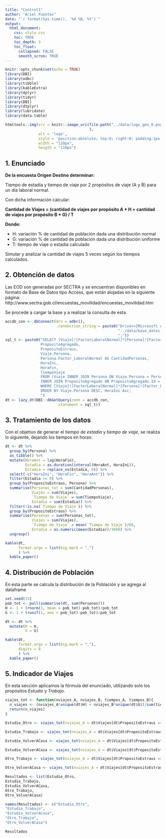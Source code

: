 ```yaml
---
title: "Control1"
author: "Ariel Fuentes"
date: "`r format(Sys.time(), '%d %B, %Y')`"
output: 
  html_document:
    css: style.css
    toc: TRUE
    toc_depth: 3
    toc_float:
      collapsed: FALSE
      smooth_scroo: TRUE
---
```


```r
knitr::opts_chunk$set(echo = TRUE)
library(DBI)
library(odbc)
library(tibble)
library(kableExtra)
library(dplyr)
library(tidyr)
library(DBI)
library(dtplyr)
library(lubridate)
library(data.table)
```

```r
htmltools::img(src = knitr::image_uri(file.path("../data/logo_geo_0.png")
                                      ),
               alt = 'logo',
               style = 'position:absolute; top:0; right:0; padding:1px;',
               width = "110px",
               heigth = "110px")
```

## 1. Enunciado

**De la encuesta Origen Destino determinar:**

Tiempo de estadía y tiempo de viaje por 2 propósitos de viaje (A y B) para un día laboral normal.

Con dicha información calcular:

**Cantidad de Viajes = (cantidad de viajes por propósito A * H + cantidad de viajes por propósito B * G) / T**

**Donde: **

  * H: variación % de cantidad de población dada una distribución normal
  * G: variación % de cantidad de población dada una distribución uniforme
  * T: tiempo de viaje o estadía calculado

Simular y analizar la cantidad de viajes 5 veces según los tiempos calculados.

## 2. Obtención de datos

Las EOD son generadas por SECTRA y se encuentran disponibles en formato de Base de Datos tipo Access, que están alojadas en la siguiente página: http://www.sectra.gob.cl/encuestas_movilidad/encuestas_movilidad.htm

Se procede a cargar la base y a realizar la consulta de esta.

````r
accdb_con <- dbConnect(drv = odbc(), 
                       .connection_string = paste0("Driver={Microsoft Access Driver (*.mdb, *.accdb)};DBQ=", 
                                                   "../data/base_datos_eodStgo_2012/base_datos_eodStgo_2012.accdb", 
                                                   ";"))
sql_t <- paste0("SELECT [Viaje]![FactorLaboralNormal]*[Persona]![Factor_LaboralNormal] AS Viajes,
                PropositoAgregado,
                PropositoEstraus,
                Viaje.Persona,
                Persona.Factor_LaboralNormal AS CantidadPersonas,
                HoraIni, 
                HoraFin, 
                TiempoViaje 
                FROM (Viaje INNER JOIN Persona ON Viaje.Persona = Persona.Persona)
                INNER JOIN PropositoAgregado ON PropositoAgregado.Id = Viaje.PropositoAgregado
                WHERE [Viaje]![FactorLaboralNormal]*[Persona]![Factor_LaboralNormal] >= 0
                ORDER BY Viaje.Persona DESC, HoraIni Asc;
                ")
dt <- lazy_dt(DBI::dbGetQuery(conn = accdb_con, 
                        statement = sql_t))
````

## 3. Tratamiento de los datos

Con el objetivo de generar el *tiempo de estadía* y *tiempo de viaje*, se realiza lo siguiente, dejando los tiempos en horas:

````r
dt <- dt %>%
  group_by(Persona) %>%
  as_tibble() %>%
  mutate(HoraAnt = lag(HoraFin),
         Estadia = as.duration(interval(HoraAnt, HoraIni)),
         Estadia = replace_na(Estadia, 0)) %>%
  select(-c("HoraIni", "HoraFin", "HoraAnt")) %>%
  filter(Estadia >= 0) %>%
  group_by(PropositoEstraus, Persona) %>%
  summarise(Personas_tot = sum(CantidadPersonas),
            Viajes = sum(Viajes),
            `Tiempo de Viaje` = sum(TiempoViaje),
            Estadia = sum(Estadia)) %>%
  filter(!is.na(`Tiempo de Viaje`)) %>%
  group_by(PropositoEstraus) %>%
  summarise(Personas = sum(Personas_tot),
            Viajes = sum(Viajes),
            `Tiempo de Viaje` = mean(`Tiempo de Viaje`)/60,
            Estadia = as.numeric(mean(Estadia))/3600) %>%
  ungroup()

kable(dt, 
      format.args = list(big.mark = ",")
      ) %>%
  kable_paper()
````

## 4. Distribución de Población

En esta parte se calcula la distribución de la Población y se agrega al dataframe

````r
set.seed(15)
pob_tot <- pull(summarise(dt, sum(Personas)))
H <- 1 + (rnorm(1, mean = pob_tot)-pob_tot)/pob_tot
G <- 1 + (runif(1, max = pob_tot)-pob_tot)/pob_tot

dt <- dt %>%
  mutate(H = H,
         G = G) 

kable(dt, 
      format.args = list(big.mark = ","),
      digits = 8
      ) %>%
  kable_paper()
````

## 5. Indicador de Viajes

En esta sección aplicamos la fórmula del enunciado, utilizando solo los propósitos *Estudio* y *Trabajo*.

````r
viajes_tot <- function(nviajes_A, nviajes_B, tiempos_A, tiempos_B){
  n_viajes <- (nviajes_A*unique(dt$H) + nviajes_B*unique(dt$G))/sum(tiempos_A, tiempos_B)
  return(n_viajes)
}

Estudio_Otro <- viajes_tot(nviajes_A = dt$Viajes[dt$PropositoEstraus == "Estudio"], nviajes_B = dt$Viajes[dt$PropositoEstraus == "Otro"], tiempos_A = dt$`Tiempo de Viaje`[dt$PropositoEstraus == "Estudio"], tiempos_B = dt$`Tiempo de Viaje`[dt$PropositoEstraus == "Otro"])

Estudio_Trabajo <- viajes_tot(nviajes_A = dt$Viajes[dt$PropositoEstraus == "Estudio"], nviajes_B = dt$Viajes[dt$PropositoEstraus == "Trabajo"], tiempos_A = dt$`Tiempo de Viaje`[dt$PropositoEstraus == "Estudio"], tiempos_B = dt$`Tiempo de Viaje`[dt$PropositoEstraus == "Trabajo"])

Estudio_VolverACasa <- viajes_tot(nviajes_A = dt$Viajes[dt$PropositoEstraus == "Estudio"], nviajes_B = dt$Viajes[dt$PropositoEstraus == "Volver a casa"], tiempos_A = dt$`Tiempo de Viaje`[dt$PropositoEstraus == "Estudio"], tiempos_B = dt$`Tiempo de Viaje`[dt$PropositoEstraus == "Volver a casa"])

Estudio_VolverACasa <- viajes_tot(nviajes_A = dt$Viajes[dt$PropositoEstraus == "Estudio"], nviajes_B = dt$Viajes[dt$PropositoEstraus == "Volver a casa"], tiempos_A = dt$`Tiempo de Viaje`[dt$PropositoEstraus == "Estudio"], tiempos_B = dt$`Tiempo de Viaje`[dt$PropositoEstraus == "Volver a casa"])

Otro_Trabajo <- viajes_tot(nviajes_A = dt$Viajes[dt$PropositoEstraus == "Otro"], nviajes_B = dt$Viajes[dt$PropositoEstraus == "Trabajo"], tiempos_A = dt$`Tiempo de Viaje`[dt$PropositoEstraus == "Otro"], tiempos_B = dt$`Tiempo de Viaje`[dt$PropositoEstraus == "Trabajo"])

Otro_VolverACasa <- viajes_tot(nviajes_A = dt$Viajes[dt$PropositoEstraus == "Otro"], nviajes_B = dt$Viajes[dt$PropositoEstraus == "Volver a casa"], tiempos_A = dt$`Tiempo de Viaje`[dt$PropositoEstraus == "Otro"], tiempos_B = dt$`Tiempo de Viaje`[dt$PropositoEstraus == "Volver a casa"])

Resultados <- list(Estudio_Otro,
Estudio_Trabajo,
Estudio_VolverACasa,
Otro_Trabajo,
Otro_VolverACasa)

names(Resultados) <- c("Estudio_Otro",
"Estudio_Trabajo",
"Estudio_VolverACasa",
"Otro_Trabajo",
"Otro_VolverACasa")

Resultados

````
